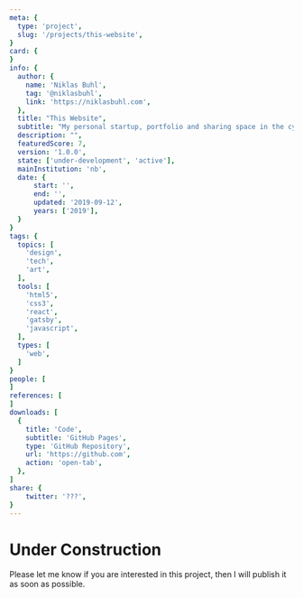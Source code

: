 ```yaml
---
meta: {
  type: 'project',
  slug: '/projects/this-website',
}
card: {
}
info: {
  author: {
    name: 'Niklas Buhl',
    tag: '@niklasbuhl',
    link: 'https://niklasbuhl.com',
  },
  title: "This Website",
  subtitle: "My personal startup, portfolio and sharing space in the cyberverse.",
  description: "",
  featuredScore: 7,
  version: '1.0.0',
  state: ['under-development', 'active'],
  mainInstitution: 'nb',
  date: {
      start: '',
      end: '',
      updated: '2019-09-12',
      years: ['2019'],
  }
}
tags: {
  topics: [
    'design',
    'tech',
    'art',
  ],
  tools: [
    'html5',
    'css3',
    'react',
    'gatsby',
    'javascript',
  ],
  types: [
    'web',
  ]
}
people: [
]
references: [
]
downloads: [
  {
    title: 'Code',
    subtitle: 'GitHub Pages',
    type: 'GitHub Repository',
    url: 'https://github.com',
    action: 'open-tab',
  },
]
share: {
    twitter: '???',
}
---
```

# Under Construction
Please let me know if you are interested in this project, then I will publish it as soon as possible.
